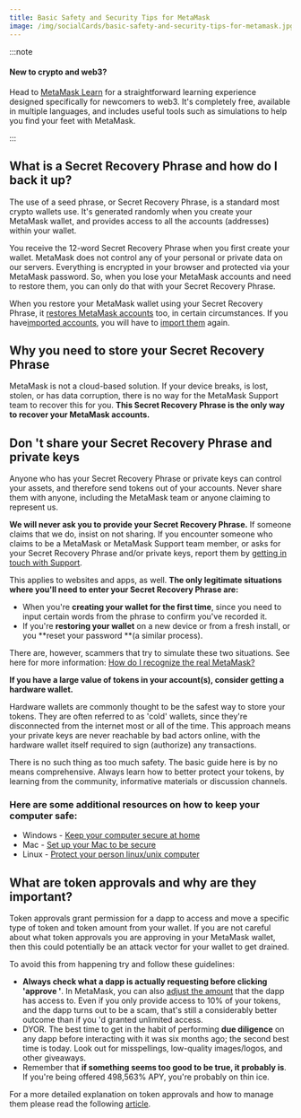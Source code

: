 ```yaml
---
title: Basic Safety and Security Tips for MetaMask
image: /img/socialCards/basic-safety-and-security-tips-for-metamask.jpg
---
```



<CustomLayout />

:::note

#### New to crypto and web3?

Head to [MetaMask Learn](https://learn.metamask.io/) for a straightforward learning experience designed specifically for newcomers to web3. It's completely free, available in multiple languages, and includes useful tools such as simulations to help you find your feet with MetaMask.

:::

## What is a Secret Recovery Phrase and how do I back it up?

The use of a seed phrase, or Secret Recovery Phrase, is a standard most crypto wallets use. It's generated randomly when you create your MetaMask wallet, and provides access to all the accounts (addresses) within your wallet.

You receive the 12-word Secret Recovery Phrase when you first create your wallet. MetaMask does not control any of your personal or private data on our servers. Everything is encrypted in your browser and protected via your MetaMask password. So, when you lose your MetaMask accounts and need to restore them, you can only do that with your Secret Recovery Phrase.

When you restore your MetaMask wallet using your Secret Recovery Phrase, it [restores MetaMask accounts](/managing-my-wallet/accounts-and-addresses/how-to-add-missing-accounts-after-restoring-with-secret-recovery-phrase) too, in certain circumstances. If you have[imported accounts](/managing-my-wallet/accounts-and-addresses/what-are-imported-accounts-), you will have to [import them](/managing-my-wallet/accounts-and-addresses/how-to-import-an-account) again.

## Why you need to store your Secret Recovery Phrase

MetaMask is not a cloud-based solution. If your device breaks, is lost, stolen, or has data corruption, there is no way for the MetaMask Support team to recover this for you. **This Secret Recovery Phrase is the only way to recover your MetaMask accounts.**

## Don 't share your Secret Recovery Phrase and private keys

Anyone who has your Secret Recovery Phrase or private keys can control your assets, and therefore send tokens out of your accounts. Never share them with anyone, including the MetaMask team or anyone claiming to represent us.

**We will never ask you to provide your Secret Recovery Phrase.** If someone claims that we do, insist on not sharing. If you encounter someone who claims to be a MetaMask or MetaMask Support team member, or asks for your Secret Recovery Phrase and/or private keys, report them by [getting in touch with Support](/getting-started/how-to-contact-metamask-support).

This applies to websites and apps, as well. **The only legitimate situations where you'll need to enter your Secret Recovery Phrase are:**

- When you're **creating your wallet for the first time**, since you need to input certain words from the phrase to confirm you've recorded it.
- If you're **restoring your wallet** on a new device or from a fresh install, or you **reset your password **(a similar process).

There are, however, scammers that try to simulate these two situations. See here for more information: [How do I recognize the real MetaMask?](/privacy-and-security/staying-safe-in-web3/how-do-i-recognize-the-real-metamask-)

**If you have a large value of tokens in your account(s), consider getting a hardware wallet.**

Hardware wallets are commonly thought to be the safest way to store your tokens. They are often referred to as 'cold' wallets, since they're disconnected from the internet most or all of the time. This approach means your private keys are never reachable by bad actors online, with the hardware wallet itself required to sign (authorize) any transactions.

There is no such thing as too much safety. The basic guide here is by no means comprehensive. Always learn how to better protect your tokens, by learning from the community, informative materials or discussion channels.

### Here are some additional resources on how to keep your computer safe:

- Windows - [Keep your computer secure at home](https://support.microsoft.com/en-us/windows/keep-your-computer-secure-at-home-c348f24f-a4f0-de5d-9e4a-e0fc156ab221)
- Mac - [Set up your Mac to be secure](https://support.apple.com/en-in/guide/mac-help/flvlt003/mac)
- Linux - [Protect your person linux/unix computer](https://safecomputing.umich.edu/protect-yourself/secure-your-devices/personal-computer/linuxunix)

## What are token approvals and why are they important?

Token approvals grant permission for a dapp to access and move a specific type of token and token amount from your wallet. If you are not careful about what token approvals you are approving in your MetaMask wallet, then this could potentially be an attack vector for your wallet to get drained.

To avoid this from happening try and follow these guidelines:

- **Always check what a dapp is actually requesting before clicking 'approve '**. In MetaMask, you can also [adjust the amount](https://twitter.com/MetaMask/status/1245769574131400709) that the dapp has access to. Even if you only provide access to 10% of your tokens, and the dapp turns out to be a scam, that's still a considerably better outcome than if you 'd granted unlimited access.
- DYOR. The best time to get in the habit of performing **due diligence** on any dapp before interacting with it was six months ago; the second best time is today. Look out for misspellings, low-quality images/logos, and other giveaways.
- Remember that **if something seems too good to be true, it probably is**. If you're being offered 498,563% APY, you're probably on thin ice.

For a more detailed explanation on token approvals and how to manage them please read the following [article](/transactions-and-gas/transactions/what-is-a-token-approval).
